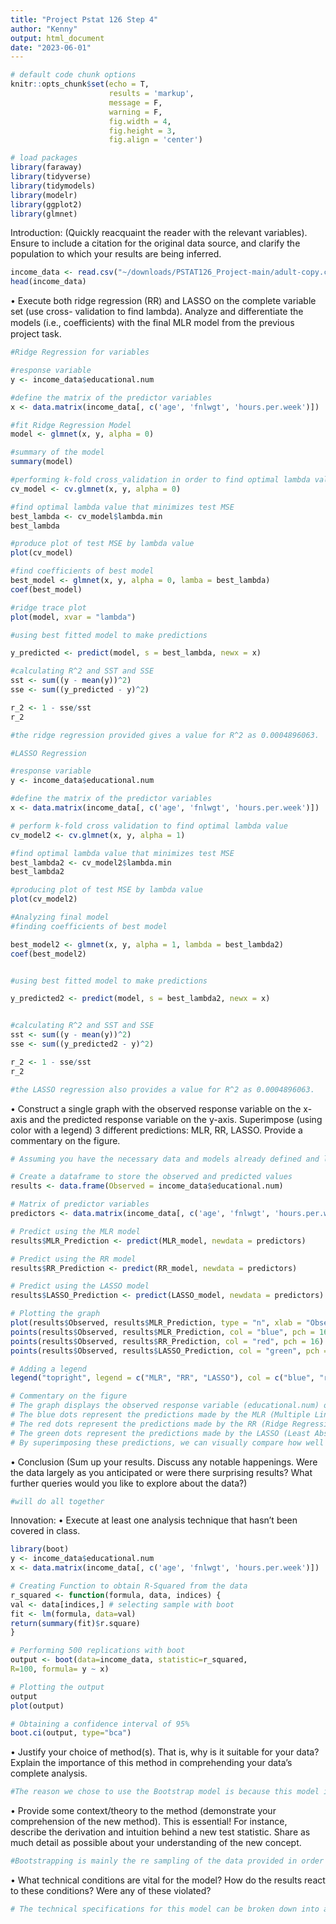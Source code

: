 ```yaml
---
title: "Project Pstat 126 Step 4"
author: "Kenny"
output: html_document
date: "2023-06-01"
---
```

```r
# default code chunk options
knitr::opts_chunk$set(echo = T,
                      results = 'markup',
                      message = F, 
                      warning = F,
                      fig.width = 4,
                      fig.height = 3,
                      fig.align = 'center') 

# load packages
library(faraway)
library(tidyverse)
library(tidymodels)
library(modelr)
library(ggplot2)
library(glmnet)
```


Introduction: (Quickly reacquaint the reader with the relevant variables). Ensure to
include a citation for the original data source, and clarify the population to which your
results are being inferred.
```r

income_data <- read.csv("~/downloads/PSTAT126_Project-main/adult-copy.csv")
head(income_data)

```


• Execute both ridge regression (RR) and LASSO on the complete variable set (use cross-
validation to find lambda). Analyze and differentiate the models (i.e., coeﬀicients) with
the final MLR model from the previous project task.
```r

#Ridge Regression for variables 

#response variable
y <- income_data$educational.num

#define the matrix of the predictor variables
x <- data.matrix(income_data[, c('age', 'fnlwgt', 'hours.per.week')])

#fit Ridge Regression Model
model <- glmnet(x, y, alpha = 0)

#summary of the model
summary(model)

#performing k-fold cross_validation in order to find optimal lambda value
cv_model <- cv.glmnet(x, y, alpha = 0)

#find optimal lambda value that minimizes test MSE
best_lambda <- cv_model$lambda.min
best_lambda

#produce plot of test MSE by lambda value
plot(cv_model)

#find coefficients of best model
best_model <- glmnet(x, y, alpha = 0, lamba = best_lambda)
coef(best_model)

#ridge trace plot 
plot(model, xvar = "lambda")

#using best fitted model to make predictions

y_predicted <- predict(model, s = best_lambda, newx = x)

#calculating R^2 and SST and SSE
sst <- sum((y - mean(y))^2)
sse <- sum((y_predicted - y)^2)

r_2 <- 1 - sse/sst
r_2

#the ridge regression provided gives a value for R^2 as 0.0004896063. 


```


```r
#LASSO Regression

#response variable
y <- income_data$educational.num

#define the matrix of the predictor variables
x <- data.matrix(income_data[, c('age', 'fnlwgt', 'hours.per.week')])

# perform k-fold cross validation to find optimal lambda value
cv_model2 <- cv.glmnet(x, y, alpha = 1)

#find optimal lambda value that minimizes test MSE
best_lambda2 <- cv_model2$lambda.min
best_lambda2

#producing plot of test MSE by lambda value
plot(cv_model2)

#Analyzing final model
#finding coefficients of best model

best_model2 <- glmnet(x, y, alpha = 1, lambda = best_lambda2)
coef(best_model2)


#using best fitted model to make predictions

y_predicted2 <- predict(model, s = best_lambda2, newx = x)


#calculating R^2 and SST and SSE
sst <- sum((y - mean(y))^2)
sse <- sum((y_predicted2 - y)^2)

r_2 <- 1 - sse/sst
r_2

#the LASSO regression also provides a value for R^2 as 0.0004896063. 

```



• Construct a single graph with the observed response variable on the x-axis and the
predicted response variable on the y-axis. Superimpose (using color with a legend) 3
different predictions: MLR, RR, LASSO. Provide a commentary on the figure.
```r

# Assuming you have the necessary data and models already defined and loaded

# Create a dataframe to store the observed and predicted values
results <- data.frame(Observed = income_data$educational.num)

# Matrix of predictor variables
predictors <- data.matrix(income_data[, c('age', 'fnlwgt', 'hours.per.week')])

# Predict using the MLR model
results$MLR_Prediction <- predict(MLR_model, newdata = predictors)

# Predict using the RR model
results$RR_Prediction <- predict(RR_model, newdata = predictors)

# Predict using the LASSO model
results$LASSO_Prediction <- predict(LASSO_model, newdata = predictors)

# Plotting the graph
plot(results$Observed, results$MLR_Prediction, type = "n", xlab = "Observed", ylab = "Predicted")
points(results$Observed, results$MLR_Prediction, col = "blue", pch = 16)
points(results$Observed, results$RR_Prediction, col = "red", pch = 16)
points(results$Observed, results$LASSO_Prediction, col = "green", pch = 16)

# Adding a legend
legend("topright", legend = c("MLR", "RR", "LASSO"), col = c("blue", "red", "green"), pch = 16)

# Commentary on the figure
# The graph displays the observed response variable (educational.num) on the x-axis and the predicted response variable on the y-axis.
# The blue dots represent the predictions made by the MLR (Multiple Linear Regression) model.
# The red dots represent the predictions made by the RR (Ridge Regression) model.
# The green dots represent the predictions made by the LASSO (Least Absolute Shrinkage and Selection Operator) model.
# By superimposing these predictions, we can visually compare how well each model fits the observed educational levels.


```



• Conclusion (Sum up your results. Discuss any notable happenings. Were the data largely
as you anticipated or were there surprising results? What further queries would you like
to explore about the data?)

```r
#will do all together


```


Innovation:
• Execute at least one analysis technique that hasn’t been covered in class.

```r
library(boot)
y <- income_data$educational.num
x <- data.matrix(income_data[, c('age', 'fnlwgt', 'hours.per.week')])

# Creating Function to obtain R-Squared from the data
r_squared <- function(formula, data, indices) {
val <- data[indices,] # selecting sample with boot 
fit <- lm(formula, data=val)
return(summary(fit)$r.square)
} 

# Performing 500 replications with boot 
output <- boot(data=income_data, statistic=r_squared, 
R=100, formula= y ~ x)

# Plotting the output
output 
plot(output)

# Obtaining a confidence interval of 95%
boot.ci(output, type="bca")

```


• Justify your choice of method(s). That is, why is it suitable for your data? Explain the
importance of this method in comprehending your data’s complete analysis.

```r


#The reason we chose to use the Bootstrap model is because this model is a non parametric estimation method ideal for when the distribution of a statistic is unknown or complicated. In our dataset, final weight is classified as a complicated statistic being estimated from multiple parameters. Luckily, the bootstrap method does not ask for specific distribution methods, so finding the correlation between for example education and final weight can be achieved. The output of our bootstrap gives us a better understanding of this comparison as opposed to other methods. 

```

• Provide some context/theory to the method (demonstrate your comprehension of the new
method). This is essential! For instance, describe the derivation and intuition behind
a new test statistic. Share as much detail as possible about your understanding of the
new concept.

```r
#Bootstrapping is mainly the re sampling of the data provided in order to create more stimulated samples. The purpose of this is to calculate standard errors, t values, and create confidence for a wide set of stimulated samples. It also calculates how variable the model parameters due to the small changes in data values. This affects the regression coefficients and the variation of the parameters. 

```


• What technical conditions are vital for the model? How do the results react to these
conditions? Were any of these violated?

```r
# The technical specifications for this model can be broken down into a few steps. Firstly being how many samples needed to be performed in order to generate an ideal bootstrap statistic. Next for each sample, we need to specify the sample size. We chose to do 400, thanks to the professor's recommendations as to a quality sample size in class. The next specification is that the bootstrap model calculates a statistic of interest for each sample. Lastly, the mean is calculated from each sample statistic. Without these specifications, the bootstrap statistic cannot be generated correctly. Our bootstrap sample generated what seems to be an appropriate statistic of interest. In our case a t value of 0.024 was generated.

```

